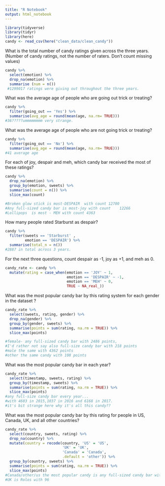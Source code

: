 ```yaml
---
title: "R Notebook"
output: html_notebook
---
```

```r
library(tidyverse)
library(tidyr)
library(here)
candy <- read_csv(here("clean_data/clean_candy"))
```

What is the total number of candy ratings given across the three years. (Number of candy ratings, not the number of raters. Don’t count missing values)
```r
candy %>% 
  select(emotion) %>% 
  drop_na(emotion) %>% 
  summarise (num = n())
 #1299017 ratings were giving out throughout the three years. 
```

What was the average age of people who are going out trick or treating?
```r
candy %>% 
  filter(going_out == 'Yes') %>%
  summarise(avg_age = round(mean(age, na.rm= TRUE)))
#36?????ummmmmmmm very strange. 
```

What was the average age of people who are not going trick or treating?
```r
candy %>% 
  filter(going_out == 'No') %>%
  summarise(avg_age = round(mean(age, na.rm= TRUE)))
#41 average age 
```

For each of joy, despair and meh, which candy bar received the most of these ratings?
```r
candy %>% 
  drop_na(emotion) %>% 
  group_by(emotion, sweets) %>% 
  summarise(count = n()) %>% 
  slice_max(count)

#Broken glow stick is most-DESPAIR	with count 12780
#Any full-sized candy bar is most-joy with count	12266
#Lollipops	is most - MEH with count 4363	
```

How many people rated Starburst as despair?
```r
candy %>% 
  filter(sweets == 'Starburst' ,
         emotion == 'DESPAIR') %>% 
  summarise(total_n = n())
#2887 in total across 3 years.
```

For the next three questions, count despair as -1, joy as +1, and meh as 0.


```r
candy_rate <- candy %>% 
  mutate(rating = case_when(emotion == 'JOY' ~ 1,
                            emotion == 'DESPAIR' ~ -1,
                            emotion == 'MEH' ~ 0,
                            TRUE ~ NA_real_))
```

What was the most popular candy bar by this rating system for each gender in the dataset ?
```r
candy_rate %>% 
  select(sweets, rating, gender) %>% 
  drop_na(gender) %>% 
  group_by(gender, sweets) %>% 
  summarise(points = sum(rating, na.rm = TRUE)) %>% 
  slice_max(points)

#female- any full-sized candy bar with 2486 points,
#I'd rather not say also full-size candy bar with 218 points
#male the same with 4362 points
#other the same candy with 108 points
```

What was the most popular candy bar in each year?
```r
candy_rate %>% 
  select(timestamp, sweets, rating) %>% 
  group_by(timestamp, sweets) %>% 
  summarise(points = sum(rating, na.rm = TRUE)) %>% 
  slice_max(points)
#any full-size candy bar every year...
#with 4603 in 2015,1037 in 2016 and 6168 in 2017.
#it's bit strange here why it's all this candy?? 
```

What was the most popular candy bar by this rating for people in US, Canada, UK, and all other countries?
```r
candy_rate %>% 
  select(country, sweets, rating) %>% 
  drop_na(country) %>% 
  mutate(country = recode(country, 'US' = 'US',
                          'UK' = 'UK',
                          'Canada' = 'Canada',
                          .default = 'other')) %>% 
  group_by(country, sweets) %>% 
  summarise(points = sum(rating, na.rm = TRUE)) %>% 
  slice_max(points)
#Canada/other/us the most popular candy is any full-sized candy bar with 685/160/6139
#UK is Rolos with 96
```

